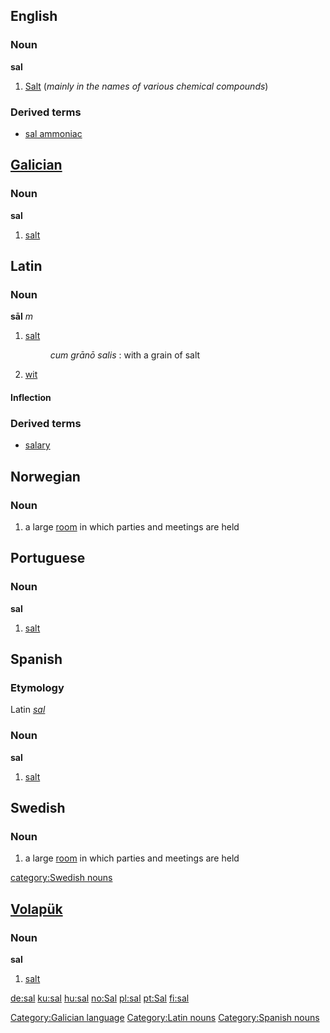 {{see|Sal}}
==English==

===Noun===
'''sal'''

# [[Salt]] (''mainly in the names of various chemical compounds'')

===Derived terms===
*[[sal ammoniac]]

==[[Galician]]==
===Noun===
'''sal'''

#[[salt]]

[[Category:Galician language]]

==Latin==
===Noun===
'''s&#257;l''' ''m''
#[[salt]]
#: ''cum gr&#257;n&#333; salis'' : with a grain of salt
#[[wit]]


====Inflection====
{{ladecl3}}
{{la-decl-3rd|M|s&#257;l|sal}}

===Derived terms===
* [[salary]]

[[Category:Latin nouns]]

==Norwegian==
===Noun===
{{no-noun-m1|sal}}
#a large [[room]] in which parties and meetings are held

==Portuguese==
===Noun===
'''sal'''

#[[salt]]

==Spanish==
===Etymology===
Latin ''[[sal#Latin|sal]]''

===Noun===
'''sal''' {{f}}

#[[salt]]

==Swedish==
{{sv-noun|gender=Common|sal|salen|salar|salarna|sals|salens|salars|salarnas}}
===Noun===
#a large [[room]] in which parties and meetings are held
[[category:Swedish nouns]]

==[[Volapük]]==
===Noun===
'''sal'''

#[[salt]]

[[Category:Spanish nouns]]

[[de:sal]]
[[ku:sal]]
[[hu:sal]]
[[no:Sal]]
[[pl:sal]]
[[pt:Sal]]
[[fi:sal]]